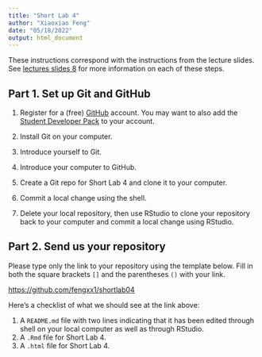 ```yaml
---
title: "Short Lab 4"
author: "Xiaoxiao Feng"
date: "05/18/2022"
output: html_document
---
```


These instructions correspond with the instructions from the lecture slides. See [lectures slides 8](https://svteichman.github.io/STAT302-SPR2022/files/slides/08_debuggit.html) for more information on each of these steps. 

## Part 1. Set up Git and GitHub

1. Register for a (free) [GitHub](https://github.com/) account. You may want to also add the [Student Developer Pack](https://education.github.com/pack) to your account. 

2. Install Git on your computer. 

3. Introduce yourself to Git. 

4. Introduce your computer to GitHub. 

5. Create a Git repo for Short Lab 4 and clone it to your computer. 

6. Commit a local change using the shell. 

7. Delete your local repository, then use RStudio to clone your repository back to your computer and commit a local change using RStudio. 

## Part 2. Send us your repository

Please type only the link to your repository using the template below. Fill in both the square brackets `[]` and the parentheses `()` with your link.

[https://github.com/fengxx1/shortlab04](https://github.com/fengxx1/shortlab04)

Here's a checklist of what we should see at the link above:

1. A `README.md` file with two lines indicating that it has been edited through shell on your local computer as well as through RStudio.
2. A `.Rmd` file for Short Lab 4.
3. A `.html` file for Short Lab 4.
